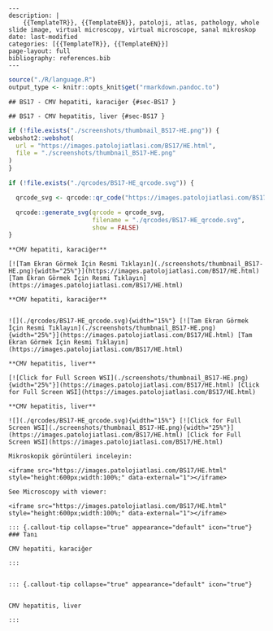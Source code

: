 

```comment
---
description: |
    {{TemplateTR}}, {{TemplateEN}}, patoloji, atlas, pathology, whole slide image, virtual microscopy, virtual microscope, sanal mikroskop
date: last-modified
categories: [{{TemplateTR}}, {{TemplateEN}}]
page-layout: full
bibliography: references.bib
---
```





```r
source("./R/language.R")
output_type <- knitr::opts_knit$get("rmarkdown.pandoc.to")
```


```asis
## BS17 - CMV hepatiti, karaciğer {#sec-BS17 }
```


```asis
## BS17 - CMV hepatitis, liver {#sec-BS17 }
```






```r
if (!file.exists("./screenshots/thumbnail_BS17-HE.png")) {
webshot2::webshot(
  url = "https://images.patolojiatlasi.com/BS17/HE.html",
  file = "./screenshots/thumbnail_BS17-HE.png"
)
}
```




```r
if (!file.exists("./qrcodes/BS17-HE_qrcode.svg")) {

  qrcode_svg <- qrcode::qr_code("https://images.patolojiatlasi.com/BS17/HE.html")

  qrcode::generate_svg(qrcode = qrcode_svg,
                       filename = "./qrcodes/BS17-HE_qrcode.svg",
                       show = FALSE)
}
```




 













:::: {.content-hidden when-format="pdf"}



```asis

**CMV hepatiti, karaciğer**

[![Tam Ekran Görmek İçin Resmi Tıklayın](./screenshots/thumbnail_BS17-HE.png){width="25%"}](https://images.patolojiatlasi.com/BS17/HE.html) [Tam Ekran Görmek İçin Resmi Tıklayın](https://images.patolojiatlasi.com/BS17/HE.html)
```






::::





:::: {.content-visible when-format="pdf"}


```asis

**CMV hepatiti, karaciğer**


![](./qrcodes/BS17-HE_qrcode.svg){width="15%"} [![Tam Ekran Görmek İçin Resmi Tıklayın](./screenshots/thumbnail_BS17-HE.png){width="25%"}](https://images.patolojiatlasi.com/BS17/HE.html) [Tam Ekran Görmek İçin Resmi Tıklayın](https://images.patolojiatlasi.com/BS17/HE.html)
```




::::






:::: {.content-hidden when-format="pdf"}



```asis

**CMV hepatitis, liver**

[![Click for Full Screen WSI](./screenshots/thumbnail_BS17-HE.png){width="25%"}](https://images.patolojiatlasi.com/BS17/HE.html) [Click for Full Screen WSI](https://images.patolojiatlasi.com/BS17/HE.html)

```






::::





:::: {.content-visible when-format="pdf"}




```asis

**CMV hepatitis, liver**

![](./qrcodes/BS17-HE_qrcode.svg){width="15%"} [![Click for Full Screen WSI](./screenshots/thumbnail_BS17-HE.png){width="25%"}](https://images.patolojiatlasi.com/BS17/HE.html) [Click for Full Screen WSI](https://images.patolojiatlasi.com/BS17/HE.html)

```






::::












```asis
Mikroskopik görüntüleri inceleyin:

<iframe src="https://images.patolojiatlasi.com/BS17/HE.html" style="height:600px;width:100%;" data-external="1"></iframe>

```





```asis

See Microscopy with viewer:

<iframe src="https://images.patolojiatlasi.com/BS17/HE.html" style="height:600px;width:100%;" data-external="1"></iframe>

```













 






:::: {.content-hidden when-format="pdf"}





::::





:::: {.content-visible when-format="pdf"}






::::




:::: {.content-hidden when-format="pdf"}





::::





:::: {.content-visible when-format="pdf"}






::::














```asis


::: {.callout-tip collapse="true" appearance="default" icon="true"}
### Tanı

CMV hepatiti, karaciğer

:::


```


```asis


::: {.callout-tip collapse="true" appearance="default" icon="true"}


CMV hepatitis, liver

:::

```






















